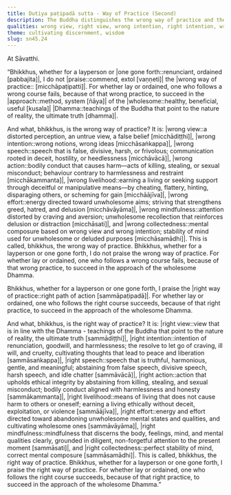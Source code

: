 ```yaml
---
title: Dutiya paṭipadā sutta - Way of Practice (Second)
description: The Buddha distinguishes the wrong way of practice and the right way of practice and their outcomes.
qualities: wrong view, right view, wrong intention, right intention, wrong speech, right speech, wrong livelihood, right livelihood, wrong effort, right effort, wrong mindfulness, mindfulness, distraction, collectedness
theme: cultivating discernment, wisdom
slug: sn45.24
---
```


At Sāvatthi.

“Bhikkhus, whether for a layperson or |one gone forth::renunciant, ordained [pabbajita]|, I do not |praise::commend, extol [vaṇṇeti]| the |wrong way of practice:: [micchāpaṭipatti]|. For whether lay or ordained, one who follows a wrong course fails, because of that wrong practice, to succeed in the |approach::method, system [ñāya]| of the |wholesome::healthy, beneficial, useful [kusala]| |Dhamma::teachings of the Buddha that point to the nature of reality, the ultimate truth [dhamma]|.

And what, bhikkhus, is the wrong way of practice? It is: |wrong view::a distorted perception, an untrue view, a false belief [micchādiṭṭhi]|, |wrong intention::wrong notions, wrong ideas [micchāsaṅkappa]|, |wrong speech::speech that is false, divisive, harsh, or frivolous; communication rooted in deceit, hostility, or heedlessness [micchāvācā]|, |wrong action::bodily conduct that causes harm—acts of killing, stealing, or sexual misconduct; behaviour contrary to harmlessness and restraint [micchākammanta]|, |wrong livelihood::earning a living or seeking support through deceitful or manipulative means—by cheating, flattery, hinting, disparaging others, or scheming for gain [micchāājīva]|, |wrong effort::energy directed toward unwholesome aims; striving that strengthens greed, hatred, and delusion [micchāvāyāma]|, |wrong mindfulness::attention distorted by craving and aversion; unwholesome recollection that reinforces delusion or distraction [micchāsati]|, and |wrong collectedness::mental composure based on wrong view and wrong intention; stability of mind used for unwholesome or deluded purposes [micchāsamādhi]|. This is called, bhikkhus, the wrong way of practice. Bhikkhus, whether for a layperson or one gone forth, I do not praise the wrong way of practice. For whether lay or ordained, one who follows a wrong course fails, because of that wrong practice, to succeed in the approach of the wholesome Dhamma.

Bhikkhus, whether for a layperson or one gone forth, I praise the |right way of practice::right path of action [sammāpaṭipadā]|. For whether lay or ordained, one who follows the right course succeeds, because of that right practice, to succeed in the approach of the wholesome Dhamma.

And what, bhikkhus, is the right way of practice? It is: |right view::view that is in line with the Dhamma - teachings of the Buddha that point to the nature of reality, the ultimate truth [sammādiṭṭhi]|, |right intention::intention of renunciation, goodwill, and harmlessness; the resolve to let go of craving, ill will, and cruelty, cultivating thoughts that lead to peace and liberation [sammāsaṅkappa]|, |right speech::speech that is truthful, harmonious, gentle, and meaningful; abstaining from false speech, divisive speech, harsh speech, and idle chatter [sammāvācā]|, |right action::action that upholds ethical integrity by abstaining from killing, stealing, and sexual misconduct; bodily conduct aligned with harmlessness and honesty [sammākammanta]|, |right livelihood::means of living that does not cause harm to others or oneself; earning a living ethically without deceit, exploitation, or violence [sammāājīva]|, |right effort::energy and effort directed toward abandoning unwholesome mental states and qualities, and cultivating wholesome ones [sammāvāyāma]|, |right mindfulness::mindfulness that discerns the body, feelings, mind, and mental qualities clearly, grounded in diligent, non-forgetful attention to the present moment [sammāsati]|, and |right collectedness::perfect stability of mind, correct mental composure [sammāsamādhi]|. This is called, bhikkhus, the right way of practice. Bhikkhus, whether for a layperson or one gone forth, I praise the right way of practice. For whether lay or ordained, one who follows the right course succeeds, because of that right practice, to succeed in the approach of the wholesome Dhamma.”